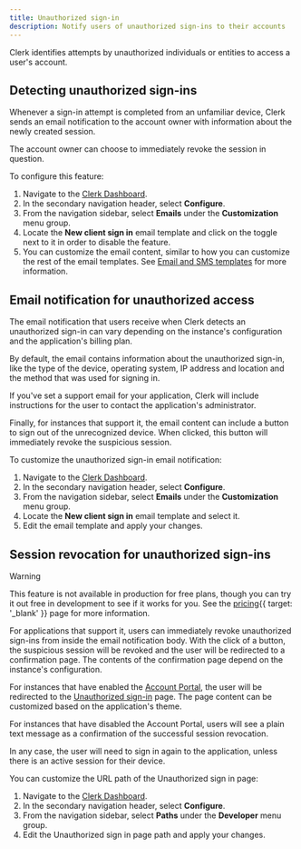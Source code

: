 ```yaml
---
title: Unauthorized sign-in
description: Notify users of unauthorized sign-ins to their accounts
---
```


Clerk identifies attempts by unauthorized individuals or entities to access a user's account.

## Detecting unauthorized sign-ins

Whenever a sign-in attempt is completed from an unfamiliar device, Clerk sends an email notification to the account owner with information about the newly created session.

The account owner can choose to immediately revoke the session in question.

To configure this feature:

1. Navigate to the [Clerk Dashboard](https://dashboard.clerk.com/last-active).
1. In the secondary navigation header, select **Configure**.
1. From the navigation sidebar, select **Emails** under the **Customization** menu group.
1. Locate the **New client sign in** email template and click on the toggle next to it in order to disable the feature.
1. You can customize the email content, similar to how you can customize the rest of the email templates. See [Email and SMS templates](/docs/authentication/configuration/email-sms-templates) for more information.

## Email notification for unauthorized access

The email notification that users receive when Clerk detects an unauthorized sign-in can vary depending on the instance's configuration and the application's billing plan.

By default, the email contains information about the unauthorized sign-in, like the type of the device, operating system, IP address and location and the method that was used for signing in.

If you've set a support email for your application, Clerk will include instructions for the user to contact the application's administrator.

Finally, for instances that support it, the email content can include a button to sign out of the unrecognized device. When clicked, this button will immediately revoke the suspicious session.

To customize the unauthorized sign-in email notification:

1. Navigate to the [Clerk Dashboard](https://dashboard.clerk.com/last-active).
1. In the secondary navigation header, select **Configure**.
1. From the navigation sidebar, select **Emails** under the **Customization** menu group.
1. Locate the **New client sign in** email template and select it.
1. Edit the email template and apply your changes.

## Session revocation for unauthorized sign-ins

> [!WARNING]
> This feature is not available in production for free plans, though you can try it out free in development to see if it works for you. See the [pricing](/pricing){{ target: '_blank' }} page for more information.

For applications that support it, users can immediately revoke unauthorized sign-ins from inside the email notification body. With the click of a button, the suspicious session will be revoked and the user will be redirected to a confirmation page. The contents of the confirmation page depend on the instance's configuration.

For instances that have enabled the [Account Portal](/docs/customization/account-portal/overview), the user will be redirected to the [Unauthorized sign-in](/docs/customization/account-portal/overview#unauthorized-sign-in) page. The page content can be customized based on the application's theme.

For instances that have disabled the Account Portal, users will see a plain text message as a confirmation of the successful session revocation.

In any case, the user will need to sign in again to the application, unless there is an active session for their device.

You can customize the URL path of the Unauthorized sign in page:

1. Navigate to the [Clerk Dashboard](https://dashboard.clerk.com/last-active).
1. In the secondary navigation header, select **Configure**.
1. From the navigation sidebar, select **Paths** under the **Developer** menu group.
1. Edit the Unauthorized sign in page path and apply your changes.
